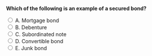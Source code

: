 ::: {.question-block}

<form onsubmit="event.preventDefault(); checkAnswer('module6_mcq_q13')" data-correct-answer="A">
<strong style="display: block;">Which of the following is an example of a secured bond?</strong>

<label><input type="radio" name="module6_mcq_q13" value="A"> A. Mortgage bond</label><br>
<label><input type="radio" name="module6_mcq_q13" value="B"> B. Debenture</label><br>
<label><input type="radio" name="module6_mcq_q13" value="C"> C. Subordinated note</label><br>
<label><input type="radio" name="module6_mcq_q13" value="D"> D. Convertible bond</label><br>
<label><input type="radio" name="module6_mcq_q13" value="E"> E. Junk bond</label><br>
</form>

<div id="feedback-module6_mcq_q13" class="feedback" data-status="" style="display:none;">
✅ Correct: A. Mortgage bonds are secured by specific real assets.
</div>

:::
